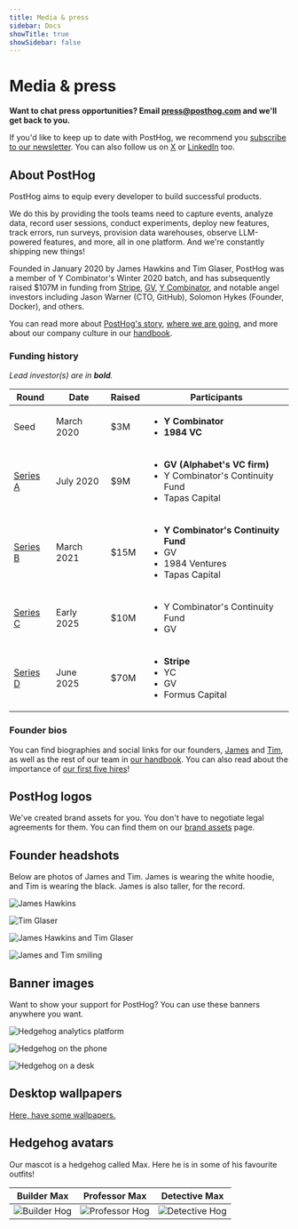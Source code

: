 ```yaml
---
title: Media & press
sidebar: Docs
showTitle: true
showSidebar: false
---
```


# Media & press

**Want to chat press opportunities? Email [press@posthog.com](mailto:press@posthog.com) and we'll get back to you.**

If you'd like to keep up to date with PostHog, we recommend you [subscribe to our newsletter](https://newsletter.posthog.com/subscribe). You can also follow us on [X](https://x.com/posthog) or [LinkedIn](https://www.linkedin.com/company/posthog) too.

## About PostHog

PostHog aims to equip every developer to build successful products.

We do this by providing the tools teams need to capture events, analyze data, record user sessions, conduct experiments, deploy new features, track errors, run surveys, provision data warehouses, observe LLM-powered features, and more, all in one platform. And we're constantly shipping new things!

Founded in January 2020 by James Hawkins and Tim Glaser, PostHog was a member of Y Combinator's Winter 2020 batch, and has subsequently raised $107M in funding from [Stripe](https://stripe.com/), [GV](https://www.gv.com/), [Y Combinator](https://www.ycombinator.com/), and notable angel investors including Jason Warner (CTO, GitHub), Solomon Hykes (Founder, Docker), and others.

You can read more about [PostHog's story](/handbook/story), [where we are going](/handbook/future), and more about our company culture in our [handbook](/handbook).

### Funding history

_Lead investor(s) are in **bold**._

| Round                                                         | Date       | Raised | Participants                                                                                                                          |
| ------------------------------------------------------------- | ---------- | ------ | ------------------------------------------------------------------------------------------------------------------------------------- |
| Seed                                                          | March 2020 | $3M    | <ul class="my-0"><li><strong>Y Combinator</strong></li><li><strong>1984 VC</strong></li></ul>                                         |
| [Series A](/blog/posthog-announces-9-million-dollar-series-A) | July 2020  | $9M    | <ul class="my-0"><li><strong>GV (Alphabet's VC firm)</strong></li><li>Y Combinator's Continuity Fund</li><li>Tapas Capital</li></ul>  |
| [Series B](/blog/15-million-series-b)                         | March 2021 | $15M   | <ul class="my-0"><li><strong>Y Combinator's Continuity Fund</strong></li><li>GV</li><li>1984 Ventures</li><li>Tapas Capital</li></ul> |
| [Series C](/blog/series-d#what-about-the-series-c)            | Early 2025 | $10M   | <ul class="my-0"><li>Y Combinator's Continuity Fund</li><li>GV</li></ul>                                                              |
| [Series D](/blog/series-d)                                    | June 2025  | $70M   | <ul class="my-0"><li><strong>Stripe</strong></li><li>YC</li><li>GV</li><li>Formus Capital</li></ul>                                   |

### Founder bios

You can find biographies and social links for our founders, [James](/community/profiles/27732) and [Tim](/community/profiles/27730), as well as the rest of our team in [our handbook](/people). You can also read about the importance of [our first five hires](/blog/posthog-first-five)!

## PostHog logos

We've created brand assets for you. You don't have to negotiate legal agreements for them. You can find them on our [brand assets](/handbook/company/brand-assets) page.

## Founder headshots

Below are photos of James and Tim. James is wearing the white hoodie, and Tim is wearing the black. James is also taller, for the record.

![James Hawkins](https://res.cloudinary.com/dmukukwp6/image/upload/v1719914494/posthog.com/contents/DSC06385_1.jpg)

![Tim Glaser](https://res.cloudinary.com/dmukukwp6/image/upload/v1719914505/posthog.com/contents/DSC07325_1.jpg)

![James Hawkins and Tim Glaser](https://res.cloudinary.com/dmukukwp6/image/upload/v1719914504/posthog.com/contents/DSC05933_1.jpg)

![James and Tim smiling](https://res.cloudinary.com/dmukukwp6/image/upload/v1719915166/posthog.com/contents/DSC05980_2.jpg)

## Banner images

Want to show your support for PostHog? You can use these banners anywhere you want.

![Hedgehog analytics platform](https://res.cloudinary.com/dmukukwp6/image/upload/v1710055416/posthog.com/contents/images/blog/using-posthog/posthog-features.jpg)

![Hedgehog on the phone](https://res.cloudinary.com/dmukukwp6/image/upload/v1710055416/posthog.com/contents/images/blog/posthog-array-blog.png)

![Hedgehog on a desk](https://res.cloudinary.com/dmukukwp6/image/upload/v1710055416/posthog.com/contents/images/blog/posthog-ceo-diary-blog.png)

## Desktop wallpapers

[Here, have some wallpapers.](/blog/posthog-wallpapers)

## Hedgehog avatars

Our mascot is a hedgehog called Max. Here he is in some of his favourite outfits!

|                                                                        Builder Max                                                                        |                                                                         Professor Max                                                                         |                                                                         Detective Max                                                                         |
| :-------------------------------------------------------------------------------------------------------------------------------------------------------: | :-----------------------------------------------------------------------------------------------------------------------------------------------------------: | :-----------------------------------------------------------------------------------------------------------------------------------------------------------: |
| ![Builder Hog](https://res.cloudinary.com/dmukukwp6/image/upload/v1710055416/posthog.com/contents/images/media/social-media-headers/hogs/builder_hog.png) | ![Professor Hog](https://res.cloudinary.com/dmukukwp6/image/upload/v1710055416/posthog.com/contents/images/media/social-media-headers/hogs/professor_hog.png) | ![Detective Hog](https://res.cloudinary.com/dmukukwp6/image/upload/v1710055416/posthog.com/contents/images/media/social-media-headers/hogs/detective_hog.png) |
